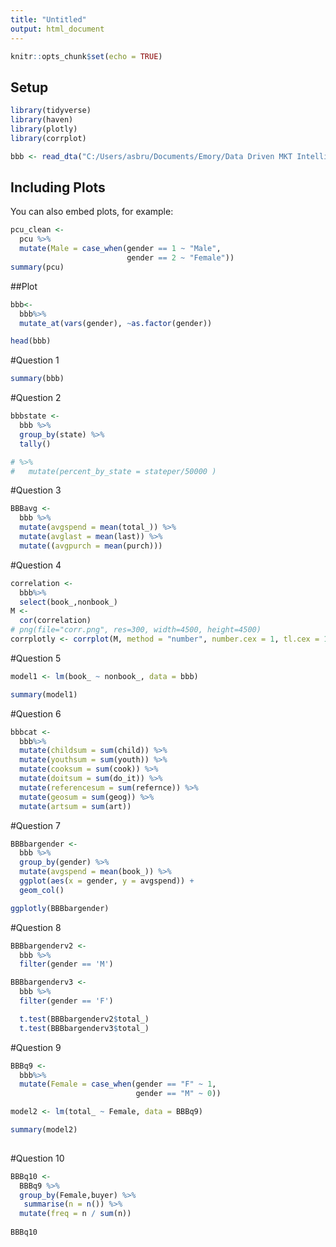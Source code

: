 ```yaml
---
title: "Untitled"
output: html_document
---
```


```r
knitr::opts_chunk$set(echo = TRUE)
```

## Setup

```r
library(tidyverse)
library(haven)
library(plotly)
library(corrplot)

bbb <- read_dta("C:/Users/asbru/Documents/Emory/Data Driven MKT Intelligence/Lectures/BBB.dta")


```

## Including Plots

You can also embed plots, for example:

```r
pcu_clean <-
  pcu %>%
  mutate(Male = case_when(gender == 1 ~ "Male",
                          gender == 2 ~ "Female"))
summary(pcu)

```
##Plot

```r

bbb<-
  bbb%>%
  mutate_at(vars(gender), ~as.factor(gender))

head(bbb)


```

#Question 1

```r

summary(bbb)

```

#Question 2

```r
bbbstate <- 
  bbb %>%
  group_by(state) %>% 
  tally()

# %>%
#   mutate(percent_by_state = stateper/50000 )

```

#Question 3

```r
BBBavg <-
  bbb %>%
  mutate(avgspend = mean(total_)) %>%
  mutate(avglast = mean(last)) %>%
  mutate((avgpurch = mean(purch)))


```

#Question 4

```r

correlation <- 
  bbb%>%
  select(book_,nonbook_)
M <- 
  cor(correlation)
# png(file="corr.png", res=300, width=4500, height=4500)
corrplotly <- corrplot(M, method = "number", number.cex = 1, tl.cex = 1, title = "All Positions", mar=c(0,0,1,0))


```

#Question 5

```r
model1 <- lm(book_ ~ nonbook_, data = bbb)

summary(model1)

```


#Question 6

```r
bbbcat <-
  bbb%>%
  mutate(childsum = sum(child)) %>%
  mutate(youthsum = sum(youth)) %>%
  mutate(cooksum = sum(cook)) %>%
  mutate(doitsum = sum(do_it)) %>%
  mutate(referencesum = sum(refernce)) %>%
  mutate(geosum = sum(geog)) %>%
  mutate(artsum = sum(art))
```

#Question 7

```r

BBBbargender <-
  bbb %>%
  group_by(gender) %>%
  mutate(avgspend = mean(book_)) %>%
  ggplot(aes(x = gender, y = avgspend)) +
  geom_col()

ggplotly(BBBbargender)

```

#Question 8

```r
BBBbargenderv2 <-
  bbb %>%
  filter(gender == 'M')

BBBbargenderv3 <-
  bbb %>%
  filter(gender == 'F')

  t.test(BBBbargenderv2$total_)
  t.test(BBBbargenderv3$total_)

```

#Question 9

```r
BBBq9 <-
  bbb%>%
  mutate(Female = case_when(gender == "F" ~ 1,
                            gender == "M" ~ 0))

model2 <- lm(total_ ~ Female, data = BBBq9)

summary(model2)
  

```

#Question 10

```r

BBBq10 <-
  BBBq9 %>%
  group_by(Female,buyer) %>%
   summarise(n = n()) %>%
  mutate(freq = n / sum(n))
  
BBBq10

```

